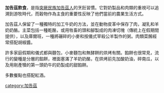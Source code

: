 {{Unreferenced|time=2021-01-31T02:26:14+00:00}}
'''加告茲飲食'''，是指[[突厥民族|突厥民族]][[加告茲人|加告茲人]]的烹飪習慣。它對奶製品和肉類的重視可以追溯到游牧時代，而穀物作為主食的重要性反映了他們當前的農業生活方式。

加告茲人保留了一種獨特的加工牛奶的方法，並在動物皮革中保存了肉，凝乳和羊奶奶酪。主菜包括一種乾酪，或用牲畜的頭和腳製成的肉凍切塊（傳統上在假期間提供），以及庫爾班，一種將碾碎的小麥和按儀式宰殺公羊製作的粥。肉類菜餚經常搭配胡椒醬。

許多家庭假期和儀式都與麵包，小麥麵包和無酵餅的烘烤有關。餡餅也很常見，流行的變種是分層的餡餅，裡面塞滿了羊奶奶酪，在烘烤前先加酸奶油，碎南瓜，以及用剛產犢的第一頭奶牛的奶製成的甜餡餅。

多數餐點也搭配紅酒。

[[category:加告茲|category:加告茲]]